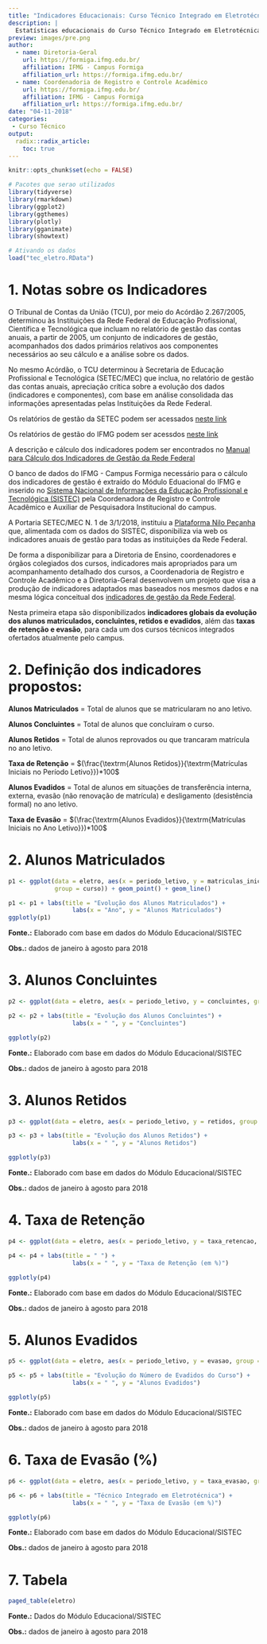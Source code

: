 ```yaml
---
title: "Indicadores Educacionais: Curso Técnico Integrado em Eletrotécnica"
description: |
  Estatísticas educacionais do Curso Técnico Integrado em Eletrotécnica
preview: images/pre.png
author:
  - name: Diretoria-Geral 
    url: https://formiga.ifmg.edu.br/
    affiliation: IFMG - Campus Formiga
    affiliation_url: https://formiga.ifmg.edu.br/
  - name: Coordenadoria de Registro e Controle Acadêmico 
    url: https://formiga.ifmg.edu.br/
    affiliation: IFMG - Campus Formiga
    affiliation_url: https://formiga.ifmg.edu.br/
date: "04-11-2018"
categories: 
 - Curso Técnico
output: 
  radix::radix_article:
    toc: true
---
```


```r
knitr::opts_chunk$set(echo = FALSE)
```

```r

# Pacotes que serao utilizados
library(tidyverse)
library(rmarkdown)
library(ggplot2)
library(ggthemes)
library(plotly)
library(gganimate)
library(showtext)

# Ativando os dados
load("tec_eletro.RData")
```

# 1. Notas sobre os Indicadores

O Tribunal de Contas da União (TCU), por meio do Acórdão 2.267/2005, determinou
às Instituições da Rede Federal de Educação Profissional, Científica e 
Tecnológica que incluam no relatório de gestão das contas anuais, a partir 
de 2005, um conjunto de indicadores de gestão, acompanhados dos dados 
primários relativos aos componentes necessários ao seu cálculo e a análise 
sobre os dados.

No mesmo Acórdão, o TCU determinou à Secretaria de Educação Profissional e 
Tecnológica (SETEC/MEC) que inclua, no relatório de gestão das contas anuais, 
apreciação crítica sobre a evolução dos dados (indicadores e componentes), 
com base em análise consolidada das informações apresentadas pelas Instituições
da Rede Federal.

Os relatórios de gestão da SETEC podem ser acessados [neste link](http://portal.mec.gov.br/escola-de-gestores-da-educacao-basica/190-secretarias-112877938/setec-1749372213/21519-analise-de-indicadores)

Os relatórios de gestão do IFMG podem ser acessdos [neste link](https://www.ifmg.edu.br/portal/acesso-a-informacao/auditorias/pagina-sobre-auditorias)

A descrição e cálculo dos indicadores podem ser encontrados no 
[Manual para Cálculo dos Indicadores de Gestão da Rede Federal](http://sitesistec.mec.gov.br/images/arquivos/pdf/manual_de_indicadores_da_rfepct_2016.pdf)

O banco de dados do IFMG - Campus Formiga necessário para o cálculo dos 
indicadores de gestão é extraído do Módulo Eduacional do IFMG e inserido 
no [Sistema Nacional de Informações da Educação Profissional e Tecnológica (SISTEC)](http://sitesistec.mec.gov.br/) pela Coordenadora de Registro e 
Controle Acadêmico e Auxiliar de Pesquisadora Institucional do campus.

A Portaria SETEC/MEC N. 1 de 3/1/2018, instituiu a [Plataforma Nilo Peçanha](https://www.plataformanilopecanha.org/) que, alimentada com os dados 
do SISTEC, disponibiliza via web os indicadores anuais de gestão para todas 
as instituições da Rede Federal.

De forma a disponibilizar para a Diretoria de Ensino, coordenadores e órgãos 
colegiados dos cursos, indicadores mais apropriados para um acompanhamento 
detalhado dos cursos, a Coordenadoria de Registro e Controle Acadêmico e a
Diretoria-Geral desenvolvem um projeto que visa a produção de indicadores 
adaptados mas baseados nos mesmos dados e na mesma lógica conceitual dos 
[indicadores de gestão da Rede Federal](http://sitesistec.mec.gov.br/images/arquivos/pdf/manual_de_indicadores_da_rfepct_2016.pdf).

Nesta primeira etapa são disponibilizados **indicadores globais da evolução 
dos alunos matriculados, concluintes, retidos e evadidos**, além das **taxas 
de retenção e evasão**, para cada um dos cursos técnicos integrados ofertados 
atualmente pelo campus. 

# 2.  Definição dos indicadores propostos:

**Alunos Matriculados** = Total de alunos que se matricularam no ano letivo.

**Alunos Concluintes** = Total de alunos que concluíram o curso.

**Alunos Retidos** = Total de alunos reprovados ou que trancaram matrícula no 
ano letivo.

**Taxa de Retenção** = $(\frac{\textrm{Alunos Retidos}}{\textrm{Matrículas 
Iniciais no Período Letivo}})*100$	

**Alunos Evadidos** = Total de alunos em situações de transferência interna, 
externa, evasão (não renovação de matrícula) e desligamento (desistência 
formal) no ano letivo.	

**Taxa de Evasão** =  $(\frac{\textrm{Alunos Evadidos}}{\textrm{Matrículas 
Iniciais no Ano Letivo}})*100$

# 2. Alunos Matriculados

```r

p1 <- ggplot(data = eletro, aes(x = periodo_letivo, y = matriculas_iniciais, 
             group = curso)) + geom_point() + geom_line() 

p1 <- p1 + labs(title = "Evolução dos Alunos Matriculados") +
                  labs(x = "Ano", y = "Alunos Matriculados")
ggplotly(p1)
```
**Fonte.:** Elaborado com base em dados do Módulo 
            Educacional/SISTEC 

**Obs.:** dados de janeiro à agosto para 2018 

# 3. Alunos Concluintes

```r

p2 <- ggplot(data = eletro, aes(x = periodo_letivo, y = concluintes, group = curso)) + geom_point() + geom_line() 

p2 <- p2 + labs(title = "Evolução dos Alunos Concluintes") +
                  labs(x = " ", y = "Concluintes")

ggplotly(p2)
```
**Fonte.:** Elaborado com base em dados do Módulo 
            Educacional/SISTEC 

**Obs.:** dados de janeiro à agosto para 2018 

# 3. Alunos Retidos

```r

p3 <- ggplot(data = eletro, aes(x = periodo_letivo, y = retidos, group = curso)) + geom_point() + geom_line() 

p3 <- p3 + labs(title = "Evolução dos Alunos Retidos") +
                  labs(x = " ", y = "Alunos Retidos")

ggplotly(p3)
```
**Fonte.:** Elaborado com base em dados do Módulo 
            Educacional/SISTEC 

**Obs.:** dados de janeiro à agosto para 2018 

# 4. Taxa de Retenção 

```r

p4 <- ggplot(data = eletro, aes(x = periodo_letivo, y = taxa_retencao, group = curso)) + geom_point() + geom_line() 

p4 <- p4 + labs(title = " ") +
                  labs(x = " ", y = "Taxa de Retenção (em %)")

ggplotly(p4)
```
**Fonte.:** Elaborado com base em dados do Módulo 
            Educacional/SISTEC 

**Obs.:** dados de janeiro à agosto para 2018 

# 5. Alunos Evadidos

```r

p5 <- ggplot(data = eletro, aes(x = periodo_letivo, y = evasao, group = curso)) + geom_point() + geom_line() 

p5 <- p5 + labs(title = "Evolução do Número de Evadidos do Curso") +
                  labs(x = " ", y = "Alunos Evadidos")

ggplotly(p5)
```
**Fonte.:** Elaborado com base em dados do Módulo 
            Educacional/SISTEC 

**Obs.:** dados de janeiro à agosto para 2018 

# 6. Taxa de Evasão (%) 

```r

p6 <- ggplot(data = eletro, aes(x = periodo_letivo, y = taxa_evasao, group = curso)) + geom_point() + geom_line() 

p6 <- p6 + labs(title = "Técnico Integrado em Eletrotécnica") +
                  labs(x = " ", y = "Taxa de Evasão (em %)")

ggplotly(p6)
```
**Fonte.:** Elaborado com base em dados do Módulo 
            Educacional/SISTEC 

**Obs.:** dados de janeiro à agosto para 2018 

# 7. Tabela

```r
paged_table(eletro)
```
**Fonte.:** Dados do Módulo Educacional/SISTEC 

**Obs.:** dados de janeiro à agosto para 2018 


